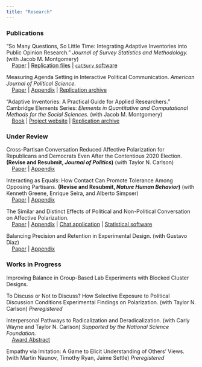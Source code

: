 ```yaml
---
title: "Research"
---
```


### **Publications**

"So Many Questions, So Little Time: Integrating Adaptive Inventories into Public Opinion Research." *Journal of Survey Statistics and Methodology.* (with Jacob M. Montgomery) \
$\;\;\;$ [Paper](https://doi.org/10.1093/jssam/smz027) | [Replication files](https://doi.org/10.7910/DVN/BRJAPZ) | [`catSurv` software](https://cran.r-project.org/package=catSurv) 

Measuring Agenda Setting in Interactive Political Communication. *American Journal of Political Science.*\
$\;\;\;$ [Paper](files/agenda_setting.pdf) | [Appendix](files/agenda_setting_appendix.pdf) | [Replication archive](https://doi.org/10.7910/DVN/MYM5OB)

"Adaptive Inventories: A Practical Guide for Applied Researchers." Cambridge Elements Series: *Elements in Quantitative and Computational Methods for the Social Sciences*. (with Jacob M. Montgomery)\
$\;\;\;$ [Book](https://www.cambridge.org/core/elements/abs/adaptive-inventories/56F7F734D6A22261D7BD2887CA9E8F97) | [Project website](https://catsurv.com/) | [Replication archive](https://codeocean.com/capsule/2685679/tree/v2)


### **Under Review**

Cross-Partisan Conversation Reduced Affective Polarization for Republicans and Democrats Even After the Contentious 2020 Election. **(Revise and Resubmit, *Journal of Politics*)** (with Taylor N. Carlson)\
$\;\;\;$ [Paper](files/rossiter_carlson_threat_contact_letter.pdf) | [Appendix](files/rossiter_carlson_threat_contact_appendix.pdf)

Interacting as Equals: How Contact Can Promote Tolerance Among Opposing Partisans. **(Revise and Resubmit, *Nature Human Behavior*)** (with Kenneth Greene, Enrique Seira, and Alberto Simpser)\
$\;\;\;$ [Paper](files/equalstatuscontact.pdf) | [Appendix](files/equalstatuscontact_appendix.pdf)

The Similar and Distinct Effects of Political and Non-Political Conversation on Affective Polarization.\
$\;\;\;$ [Paper](files/conversations.pdf) | [Appendix](files/conversations_appendix.pdf) | [Chat application](https://chatter-washu.herokuapp.com/) | [Statistical software](https://github.com/erossiter/blockclustr)

Balancing Precision and Retention in Experimental Design. (with Gustavo Diaz) \
$\;\;\;$ [Paper](files/precision.pdf) | [Appendix](files/precision_appendix.pdf)


### **Works in Progress**

Improving Balance in Group-Based Lab Experiments with Blocked Cluster Designs.

To Discuss or Not to Discuss? How Selective Exposure to Political Discussion Conditions Experimental Findings on Polarization. (with Taylor N. Carlson) *Preregistered*

Interpersonal Pathways to Radicalization and Deradicalization. (with Carly Wayne and Taylor N. Carlson) *Supported by the National Science Foundation.* \
$\;\;\;$ [Award Abstract](https://www.nsf.gov/awardsearch/showAward?AWD_ID=2241835&HistoricalAwards=false) 

Empathy via Imitation: A Game to Elicit Understanding of Others' Views. (with Martin Naunov, Timothy Ryan, Jaime Settle) *Preregistered*

<!-- A Natural Experiment on the Formation of Issue Publics. (with Jeff Harden) -->

<!-- Assessing the Effects of Visits with Incarcerated Individuals on Prejudice and Political Activism. (with Kenneth Greene and Hannah Walker) -->

<!-- Building Bridges: Understanding the Occurrence and Effects of Turning Points in Cross-Partisan Political Discussions. (with Jeremy Levy and Gregory Wurm) -->

<!-- How to Conduct Group Discussion Experiments Online. -->


